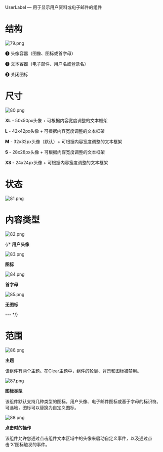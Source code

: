 UserLabel — 用于显示用户资料或电子邮件的组件

# 结构

![79.png](/static/images/design/UserLabel/79.png)

➊ 头像容器（图像、图标或首字母）

➋ 文本容器（电子邮件、用户名或登录名）

➌ 关闭图标

# 尺寸

![80.png](/static/images/design/UserLabel/80.png)

**XL** - 50x50px头像 + 可根据内容宽度调整的文本框架

**L** - 42x42px头像 + 可根据内容宽度调整的文本框架

**M** - 32x32px头像（默认）+ 可根据内容宽度调整的文本框架

**S** - 28x28px头像 + 可根据内容宽度调整的文本框架

**XS** - 24x24px头像 + 可根据内容宽度调整的文本框架

# 状态

![81.png](/static/images/design/UserLabel/81.png)


# 内容类型

![82.png](/static/images/design/UserLabel/82.png)

{/* **用户头像**

![83.png](/static/images/design/UserLabel/83.png)

**图标**

![84.png](/static/images/design/UserLabel/84.png)

**首字母**

![85.png](/static/images/design/UserLabel/85.png)

**无图标**

--- */}

# 范围

![86.png](/static/images/design/UserLabel/86.png)

**主题**

该组件有两个主题。在Clear主题中，组件的轮廓、背景和图标被禁用。

![87.png](/static/images/design/UserLabel/87.png)

**图标类型**

该组件默认支持几种类型的图标。用户头像、电子邮件图标或基于字母的标识符。可选地，图标可以替换为自定义图标。

![88.png](/static/images/design/UserLabel/88.png)

**点击时的操作**

该组件允许您通过点击组件文本区域中的头像来启动自定义事件，以及通过点击'X'图标触发的事件。